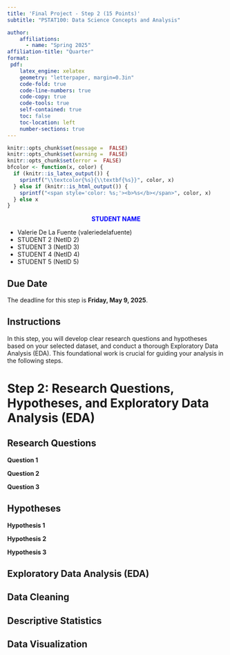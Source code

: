 ```yaml
---
title: 'Final Project - Step 2 (15 Points)'
subtitle: "PSTAT100: Data Science Concepts and Analysis" 

author:
    affiliations:
      - name: "Spring 2025"
affiliation-title: "Quarter"
format: 
 pdf: 
    latex_engine: xelatex
    geometry: "letterpaper, margin=0.3in"
    code-fold: true
    code-line-numbers: true
    code-copy: true
    code-tools: true
    self-contained: true
    toc: false
    toc-location: left
    number-sections: true
---
```

```r
knitr::opts_chunk$set(message =  FALSE)
knitr::opts_chunk$set(warning =  FALSE)
knitr::opts_chunk$set(error =  FALSE)
bfcolor <- function(x, color) {
  if (knitr::is_latex_output()) {
    sprintf("\\textcolor{%s}{\\textbf{%s}}", color, x)
  } else if (knitr::is_html_output()) {
    sprintf("<span style='color: %s;'><b>%s</b></span>", color, x)
  } else x
}
```



:::callout
<div style="text-align: center">
<span style="color: blue;"> **STUDENT NAME **</span> 
</div>
- Valerie De La Fuente    (valeriedelafuente)
- STUDENT 2    (NetID 2)
- STUDENT 3    (NetID 3)
- STUDENT 4    (NetID 4)
- STUDENT 5    (NetID 5)
:::


::: {.callout-caution}
## Due Date
The deadline for this step is **Friday, May 9, 2025**.
:::


:::{.callout-tip}
# Instructions
In this step, you will develop clear research questions and hypotheses based on your selected dataset, and conduct a thorough Exploratory Data Analysis (EDA). This foundational work is crucial for guiding your analysis in the following steps.

:::

# Step 2: Research Questions, Hypotheses, and Exploratory Data Analysis (EDA)


## Research Questions

**Question 1**


**Question 2**


**Question 3**

## Hypotheses

**Hypothesis 1**


**Hypothesis 2**


**Hypothesis 3**



## Exploratory Data Analysis (EDA)

## Data Cleaning



## Descriptive Statistics


## Data Visualization

